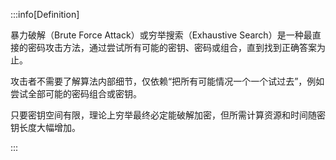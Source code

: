 
:::info[Definition]

暴力破解（Brute Force Attack）或穷举搜索（Exhaustive Search）是一种最直接的密码攻击方法，通过尝试所有可能的密钥、密码或组合，直到找到正确答案为止。

攻击者不需要了解算法内部细节，仅依赖“把所有可能情况一个一个试过去”，例如尝试全部可能的密码组合或密钥。

只要密钥空间有限，理论上穷举最终必定能破解加密，但所需计算资源和时间随密钥长度大幅增加。

:::

